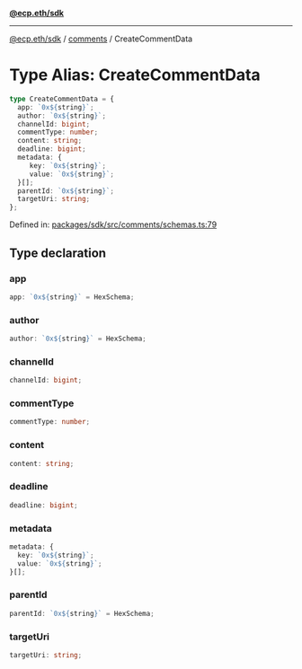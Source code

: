 [**@ecp.eth/sdk**](../../index.mdx)

***

[@ecp.eth/sdk](/sdk-reference/index.mdx) / [comments](/sdk-reference/comments/index.mdx) / CreateCommentData

# Type Alias: CreateCommentData

```ts
type CreateCommentData = {
  app: `0x${string}`;
  author: `0x${string}`;
  channelId: bigint;
  commentType: number;
  content: string;
  deadline: bigint;
  metadata: {
     key: `0x${string}`;
     value: `0x${string}`;
  }[];
  parentId: `0x${string}`;
  targetUri: string;
};
```

Defined in: [packages/sdk/src/comments/schemas.ts:79](https://github.com/ecp-eth/comments-monorepo/blob/main/packages/sdk/src/comments/schemas.ts#L79)

## Type declaration

### app

```ts
app: `0x${string}` = HexSchema;
```

### author

```ts
author: `0x${string}` = HexSchema;
```

### channelId

```ts
channelId: bigint;
```

### commentType

```ts
commentType: number;
```

### content

```ts
content: string;
```

### deadline

```ts
deadline: bigint;
```

### metadata

```ts
metadata: {
  key: `0x${string}`;
  value: `0x${string}`;
}[];
```

### parentId

```ts
parentId: `0x${string}` = HexSchema;
```

### targetUri

```ts
targetUri: string;
```
